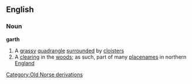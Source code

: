 ==English==
===Noun===
'''garth'''
#A [[grassy]] [[quadrangle]] [[surrounded]] by [[cloisters]]
#A [[clearing]] in the [[woods]]; as such, part of many [[placename]]s in northern [[England]]
[[Category:Old Norse derivations]]